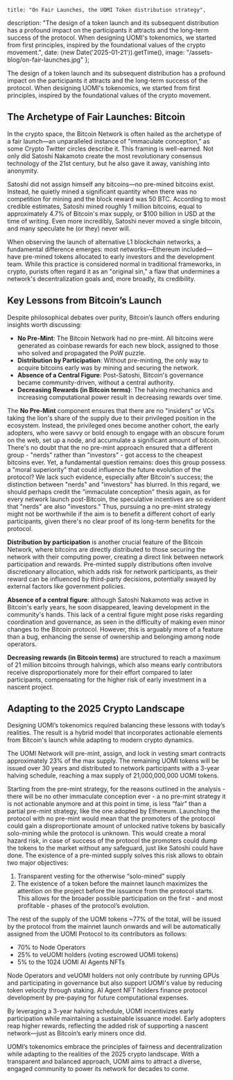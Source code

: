 	title: "On Fair Launches, the UOMI Token distribution strategy",
  description: "The design of a token launch and its subsequent distribution has a profound impact on the participants it attracts and the long-term success of the protocol. When designing UOMI's tokenomics, we started from first principles, inspired by the foundational values of the crypto movement.",
	date: (new Date('2025-01-21')).getTime(),
    image: "/assets-blog/on-fair-launches.jpg"
};

The design of a token launch and its subsequent distribution has a profound impact on the participants it attracts and the long-term success of the protocol. When designing UOMI's tokenomics, we started from first principles, inspired by the foundational values of the crypto movement.


## The Archetype of Fair Launches: Bitcoin

In the crypto space, the Bitcoin Network is often hailed as the archetype of a fair launch—an unparalleled instance of "immaculate conception," as some Crypto Twitter circles describe it. This framing is well-earned. Not only did Satoshi Nakamoto create the most revolutionary consensus technology of the 21st century, but he also gave it away, vanishing into anonymity. 

Satoshi did not assign himself any bitcoins—no pre-mined bitcoins exist. Instead, he quietly mined a significant quantity when there was no competition for mining and the block reward was 50 BTC. According to most credible estimates, Satoshi mined roughly 1 million bitcoins, equal to approximately 4.7% of Bitcoin's max supply, or $100 billion in USD at the time of writing. Even more incredibly, Satoshi never moved a single bitcoin, and many speculate he (or they) never will.

When observing the launch of alternative L1 blockchain networks, a fundamental difference emerges: most networks—Ethereum included—have pre-mined tokens allocated to early investors and the development team. While this practice is considered normal in traditional frameworks, in crypto, purists often regard it as an "original sin," a flaw that undermines a network's decentralization goals and, more broadly, its credibility.


## Key Lessons from Bitcoin’s Launch

Despite philosophical debates over purity, Bitcoin’s launch offers enduring insights worth discussing:

- **No Pre-Mint**: The Bitcoin Network had no pre-mint. All bitcoins were generated as coinbase rewards for each new block, assigned to those who solved and propagated the PoW puzzle.
- **Distribution by Participation**: Without pre-minting, the only way to acquire bitcoins early was by mining and securing the network.
- **Absence of a Central Figure**: Post-Satoshi, Bitcoin's governance became community-driven, without a central authority.
- **Decreasing Rewards (in Bitcoin terms)**: The halving mechanics and increasing computational power result in decreasing rewards over time.

The **No Pre-Mint** component ensures that there are no "insiders" or VCs taking the lion's share of the supply due to their privileged position in the ecosystem. Instead, the privileged ones become another cohort, the early adopters, who were savvy or bold enough to engage with an obscure forum on the web, set up a node, and accumulate a significant amount of bitcoin. There's no doubt that the no pre-mint approach ensured that a different group - "nerds" rather than "investors" - got access to the cheapest bitcoins ever. Yet, a fundamental question remains: does this group possess a "moral superiority" that could influence the future evolution of the protocol? We lack such evidence, especially after Bitcoin's success; the distinction between "nerds" and "investors" has blurred. In this regard, we should perhaps credit the "immaculate conception" thesis again, as for every network launch post-Bitcoin, the speculative incentives are so evident that "nerds" are also "investors." Thus, pursuing a no pre-mint strategy might not be worthwhile if the aim is to benefit a different cohort of early participants, given there's no clear proof of its long-term benefits for the protocol.

**Distribution by participation** is another crucial feature of the Bitcoin Network, where bitcoins are directly distributed to those securing the network with their computing power, creating a direct link between network participation and rewards. Pre-minted supply distributions often involve discretionary allocation, which adds risk for network participants, as their reward can be influenced by third-party decisions, potentially swayed by external factors like government policies.

**Absence of a central figure**: although Satoshi Nakamoto was active in Bitcoin's early years, he soon disappeared, leaving development in the community's hands. This lack of a central figure might pose risks regarding coordination and governance, as seen in the difficulty of making even minor changes to the Bitcoin protocol. However, this is arguably more of a feature than a bug, enhancing the sense of ownership and belonging among node operators.

**Decreasing rewards (in Bitcoin terms)** are structured to reach a maximum of 21 million bitcoins through halvings, which also means early contributors receive disproportionately more for their effort compared to later participants, compensating for the higher risk of early investment in a nascent project.

## Adapting to the 2025 Crypto Landscape

Designing UOMI’s tokenomics required balancing these lessons with today’s realities. The result is a hybrid model that incorporates actionable elements from Bitcoin's launch while adapting to modern crypto dynamics.

The UOMI Network will pre-mint, assign, and lock in vesting smart contracts approximately 23% of the max supply. The remaining UOMI tokens will be issued over 30 years and distributed to network participants with a 3-year halving schedule, reaching a max supply of 21,000,000,000 UOMI tokens.

Starting from the pre-mint strategy, for the reasons outlined in the analysis - there will be no other immaculate conception ever - a no pre-mint strategy it is not actionable anymore and at this point in time, is less “fair” than a partial pre-mint strategy, like the one adopted by Ethereum. Launching the protocol with no pre-mint would mean that the promoters of the protocol could gain a disproportionate amount of unlocked native tokens by basically solo-mining while the protocol is unknown. This would create a moral hazard risk, in case of success of the protocol the promoters could dump the tokens to the market without any safeguard, just like Satoshi could have done. The existence of a pre-minted supply solves this risk allows to obtain two major objectives:

1. Transparent vesting for the otherwise “solo-mined” supply
2. The existence of a token before the mainnet launch maximizes the attention on the project before the issuance from the protocol starts. This allows for the broader possible participation on the first - and most profitable - phases of the protocol’s evolution.

The rest of the supply of the UOMI tokens ~77% of the total, will be issued by the protocol from the mainnet launch onwards and will be automatically assigned from the UOMI Protocol to its contributors as follows:

- 70% to Node Operators
- 25% to veUOMI holders (voting escrowed UOMI tokens)
- 5% to the 1024 UOMI AI Agents NFTs 

Node Operators and veUOMI holders not only contribute by running GPUs and participating in governance but also support UOMI's value by reducing token velocity through staking. AI Agent NFT holders finance protocol development by pre-paying for future computational expenses.

By leveraging a 3-year halving schedule, UOMI incentivizes early participation while maintaining a sustainable issuance model. Early adopters reap higher rewards, reflecting the added risk of supporting a nascent network—just as Bitcoin’s early miners once did.

UOMI’s tokenomics embrace the principles of fairness and decentralization while adapting to the realities of the 2025 crypto landscape. With a transparent and balanced approach, UOMI aims to attract a diverse, engaged community to power its network for decades to come.
